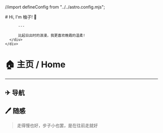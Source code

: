 //import defineConfig from "../../astro.config.mjs";

<BaseLayout title="主页">
  <BaseCard title="Home">
    <div class="flex">
      <div class="p-6">
          # Hi, I'm 柚子! 👋

          ---
          
          比起日出时的浪漫，我更喜欢晚霞的温柔!
      </div>
    </div>

  </BaseCard>

  <BaseCard title="Home" image={HomeImage}>

# 🏠 主页 / Home
---

## ✈ 导航

<div class="grid grid-cols-2 gap-4">
  <LinkCard
    title="博客"
    desc="看到一些有趣的东西"
    url={`${import.meta.env.BASE_URL}/blog`}
    target = "_self"
  />
  <LinkCard
    title="项目"
    desc="想法的实现"
    url={`${import.meta.env.BASE_URL}/project`}
    target = "_self"
  />
  <LinkCard
    title="关于"
    desc="关于我和网站"
    url={`${import.meta.env.BASE_URL}/about`}
    target = "_self"
  />
  <LinkCard
    title="友链"
    desc="有趣的人"
    url={`${import.meta.env.BASE_URL}/friend`}
    target = "_self"
  />
</div>


## 🖊 随感

> 走得慢也好，步子小也罢，是在往前走就好


  </BaseCard>
</BaseLayout>
